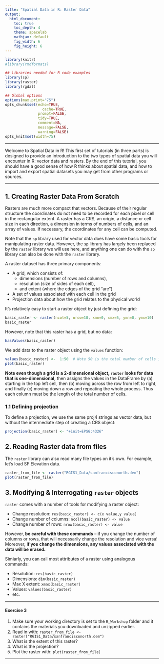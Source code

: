 ```yaml
---
title: "Spatial Data in R: Raster Data"
output:
  html_document:
    toc: true
    toc_depth: 4
    theme: spacelab
    mathjax: default
    fig_width: 6
    fig_height: 6
---
```


```r
library(knitr)
#library(rmdformats)

## libraries needed for R code examples
library(sp)
library(raster)
library(rgdal)

## Global options
options(max.print="75")
opts_chunk$set(echo=TRUE,
	             cache=TRUE,
               prompt=FALSE,
               tidy=TRUE,
               comment=NA,
               message=FALSE,
               warning=FALSE)
opts_knit$set(width=75)

```

***

Welcome to Spatial Data in R! This first set of tutorials (in three parts) is designed to provide an introduction to the two types of spatial data you will encounter in R: vector data and rasters. By the end of this tutorial, you should have a good sense of how R thinks about spatial data, and how to import and export spatial datasets you may get from other programs or sources.


***


## 1. Creating Raster Data From Scratch

Rasters are much more compact that vectors. Because of their regular structure the coordinates do not need to be recorded for each pixel or cell in the rectangular extent. A raster has a CRS, an origin, a distance or cell size in each direction, a dimension in terms of numbers of cells, and an array of values. If necessary, the coordinates for any cell can be computed. 

Note that the `sp` library used for vector data does have some basic tools for manipulating raster data. However, the `sp` library has largely been replaced by the `raster` library we will use here, and anything one can do with the `sp` library can also be done with the `raster` library.

A raster dataset has three primary components:

* A grid, which consists of:
    + dimensions (number of rows and columns), 
    + resolution (size of sides of each cell), 
    + and extent (where the edges of the grid "are")
* A set of values associated with each cell in the grid
* Projection data about how the grid relates to the physical world

It's relatively easy to start a raster object by just defining the grid:

```r
basic_raster <- raster(ncol=5, nrow=10, xmn=0, xmx=5, ymn=0, ymx=10)
basic_raster
```

However, note that this raster has a grid, but no data:
```r
hasValues(basic_raster)
```

We add data to the raster object using the `values` function:

```r
values(basic_raster) <-  1:50  # Note 50 is the total number of cells in the grid. 
plot(basic_raster)
```

**Note even though a grid is a 2-dimensional object, `raster` looks for data that is one-dimensional,** then assigns the values in the DataFrame by (a) starting in the top left cell, then (b) moving across the row from left to right, and finally (c) moving down a row and repeating the whole process. Thus each column must be the length of the total number of cells. 


### 1.1 Defining projection
To define a projection, we use the same proj4 strings as vector data, but without the intermediate step of creating a CRS object:

```R
projection(basic_raster) <- "+init=EPSG:4326"
```

## 2. Reading Raster data from files

The `raster` library can also read many file types on it's own. For example, let's load SF Elevation data. 

```R
raster_from_file <- raster("RGIS1_Data/sanfrancisconorth.dem")
plot(raster_from_file)
```

## 3. Modifying & Interrogating `raster` objects

`raster` comes with a number of tools for modifying a raster object: 

* Change resolution: `res(basic_raster) <- c(x value,y value)`
* Change number of columns: `ncol(basic_raster) <- value`
* Change number of rows: `nrow(basic_raster) <- value`

However, **be careful with these commands** -- if you change the number of columns or rows, that will necessarily change the resolution and vice versa! Moreover, **if you change the dimensions, any values associated with the data will be erased.** 

Simiarly, you can call most attributes of a raster using analogous commands:

* Resolution: `res(basic_raster)`
* Dimensions: `dim(basic_raster)`
* Max X extent: `xmax(basic_raster)`
* Values: `values(basic_raster)`
* etc. 

***
#### Exercise 3

1. Make sure your working directory is set to the `R_Workshop` folder and it contains the materials you downloaded and unzipped earlier.
2. Read in with: `raster_from_file <- raster("RGIS1_Data/sanfrancisconorth.dem")`
3. What is the extent of this raster?
4. What is the projection?
5. Plot the raster with: `plot(raster_from_file)`

***

    